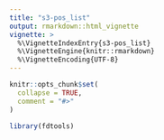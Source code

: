 ```yaml
---
title: "s3-pos_list"
output: rmarkdown::html_vignette
vignette: >
  %\VignetteIndexEntry{s3-pos_list}
  %\VignetteEngine{knitr::rmarkdown}
  %\VignetteEncoding{UTF-8}
---
```


```r
knitr::opts_chunk$set(
  collapse = TRUE,
  comment = "#>"
)
```

```r
library(fdtools)
```
